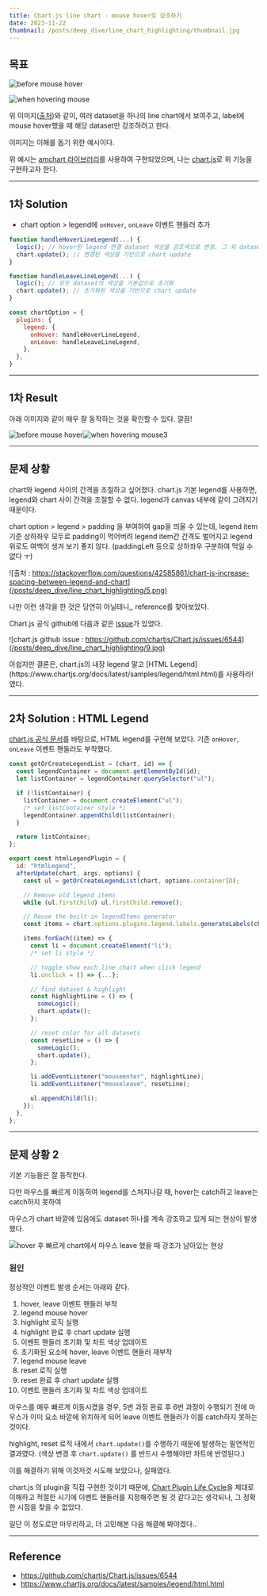 ```yaml
---
title: Chart.js line chart - mouse hover로 강조하기
date: 2023-11-22
thumbnail: /posts/deep_dive/line_chart_highlighting/thumbnail.jpg
---
```


## 목표
![before mouse hover](/posts/deep_dive/line_chart_highlighting/1.png)

![when hovering mouse](/posts/deep_dive/line_chart_highlighting/2.png)
 
위 이미지([출처](https://www.amcharts.com/demos/highlighting-line-chart-series-on-legend-hover/))와 같이,
여러 dataset을 하나의 line chart에서 보여주고,
label에 mouse hover했을 때 해당 dataset만 강조하려고 한다.

이미지는 이해를 돕기 위한 예시이다.

위 예시는 [amchart 라이브러리](https://www.amcharts.com/)를 사용하여 구현되었으며,
나는 [chart.js](https://www.chartjs.org/docs/latest/)로 위 기능을 구현하고자 한다.
 
---

## 1차 Solution
- chart option > legend에 `onHover`, `onLeave` 이벤트 핸들러 추가
```js {14,15}
function handleHoverLineLegend(...) {
  logic(); // hover된 legend 연결 dataset 색상을 강조색으로 변경. 그 외 dataset 색상을 gray로 변경
  chart.update(); // 변경된 색상을 기반으로 chart update
}

function handleLeaveLineLegend(...) {
  logic(); // 모든 dataset의 색상을 기본값으로 초기화
  chart.update(); // 초기화된 색상을 기반으로 chart update
}

const chartOption = {
  plugins: {
    legend: {
      onHover: handleHoverLineLegend,
      onLeave: handleLeaveLineLegend,
    },
  },
}
```

---

## 1차 Result
아래 이미지와 같이 매우 잘 동작하는 것을 확인할 수 있다. 깔끔!


![before mouse hover](/posts/deep_dive/line_chart_highlighting/3.jpeg)![when hovering mouse3](/posts/deep_dive/line_chart_highlighting/4.jpeg)


---

## 문제 상황
chart와 legend 사이의 간격을 조절하고 싶어졌다.
chart.js 기본 legend를 사용하면, legend와 chart 사이 간격을 조절할 수 없다.
legend가 canvas 내부에 같이 그려지기 때문이다.

chart option > legend > padding 을 부여하여 gap을 띄울 수 있는데,
legend item 기준 상하좌우 모두로 padding이 먹어버려
legend item간 간격도 벌어지고 legend 위로도 여백이 생겨 보기 좋지 않다.
(paddingLeft 등으로 상하좌우 구분하여 먹일 수 없다 ㅜ)

![출처 : https://stackoverflow.com/questions/42585861/chart-js-increase-spacing-between-legend-and-chart](/posts/deep_dive/line_chart_highlighting/5.png)

나만 이런 생각을 한 것은 당연히 아닐테니,, reference를 찾아보았다. 

Chart.js 공식 github에 다음과 같은 [issue](https://github.com/chartjs/Chart.js/issues/6544)가 있었다.

![chart.js github issue : https://github.com/chartjs/Chart.js/issues/6544](/posts/deep_dive/line_chart_highlighting/9.jpg)
 
<Callout>
아쉽지만 결론은, chart.js의 내장 legend 말고 [HTML Legend](https://www.chartjs.org/docs/latest/samples/legend/html.html)를 사용하라! 였다.
</Callout>
 
---

## 2차 Solution : HTML Legend
[chart.js 공식 문서](https://www.chartjs.org/docs/latest/samples/legend/html.html)를 바탕으로, HTML legend를 구현해 보았다.
기존 `onHover`, `onLeave` 이벤트 핸들러도 부착했다.

```js {44,45}
const getOrCreateLegendList = (chart, id) => {
  const legendContainer = document.getElementById(id);
  let listContainer = legendContainer.querySelector("ul");

  if (!listContainer) {
    listContainer = document.createElement("ul");
    /* set listContainer style */
    legendContainer.appendChild(listContainer);
  }

  return listContainer;
};

export const htmlLegendPlugin = {
  id: "htmlLegend",
  afterUpdate(chart, args, options) {
    const ul = getOrCreateLegendList(chart, options.containerID);

    // Remove old legend items
    while (ul.firstChild) ul.firstChild.remove();

    // Reuse the built-in legendItems generator
    const items = chart.options.plugins.legend.labels.generateLabels(chart);

    items.forEach((item) => {
      const li = document.createElement("li");
      /* set li style */

      // toggle show each line chart when click legend
      li.onclick = () => {...};

      // find dataset & highlight
      const highlightLine = () => {
        someLogic();
        chart.update();
      };

      // reset color for all datasets
      const resetLine = () => {
        someLogic();
        chart.update();
      };

      li.addEventListener("mouseenter", highlightLine);
      li.addEventListener("mouseleave", resetLine);

      ul.appendChild(li);
    });
  },
};
``` 

--- 

## 문제 상황 2
기본 기능들은 잘 동작한다.

다만 마우스를 빠르게 이동하여 legend를 스쳐지나갈 때,
hover는 catch하고 leave는 catch하지 못하여

마우스가 chart 바깥에 있음에도 dataset 하나를 계속 강조하고 있게 되는 현상이 발생했다.

![hover 후 빠르게 chart에서 마우스 leave 했을 때 강조가 남아있는 현상](/posts/deep_dive/line_chart_highlighting/8.jpeg)

### 원인
정상적인 이벤트 발생 순서는 아래와 같다.

1. hover, leave 이벤트 핸들러 부착
2. legend mouse hover
3. highlight 로직 실행
4. highlight 완료 후 chart update 실행
5. 이벤트 핸들러 초기화 및 차트 색상 업데이트
6. 초기화된 요소에 hover, leave 이벤트 핸들러 재부착
7. legend mouse leave
8. reset 로직 실행
9. reset 완료 후 chart update 실행
10. 이벤트 핸들러 초기화 및 차트 색상 업데이트

마우스를 매우 빠르게 이동시켰을 경우,
5번 과정 완료 후 6번 과정이 수행되기 전에 마우스가 이미 요소 바깥에 위치하게 되어
leave 이벤트 핸들러가 이를 catch하지 못하는 것이다.

 highlight, reset 로직 내에서 `chart.update()`를 수행하기 때문에 발생하는 필연적인 결과였다.
(색상 변경 후 `chart.update()` 를 반드시 수행해야만 차트에 반영된다.)

이를 해결하기 위해 이것저것 시도해 보았으나, 실패였다. 

chart.js 의 plugin을 직접 구현한 것이기 때문에,
[Chart Plugin Life Cycle](https://www.chartjs.org/docs/latest/developers/plugins.html)을 제대로 이해하고 적절한 시기에 이벤트 핸들러를 지정해주면 될 것 같다고는 생각되나, 
그 정확한 시점을 찾을 수 없었다. 

일단 이 정도로만 마무리하고, 더 고민해본 다음 해결해 봐야겠다..

---

## Reference

- https://github.com/chartjs/Chart.js/issues/6544
- https://www.chartjs.org/docs/latest/samples/legend/html.html